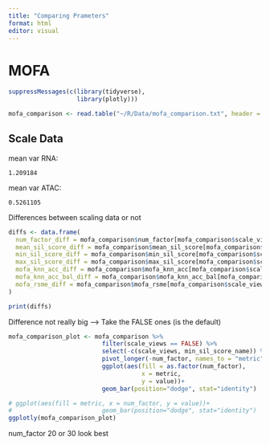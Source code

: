 ```yaml
---
title: "Comparing Prameters"
format: html
editor: visual
---
```


# MOFA

```r
suppressMessages(c(library(tidyverse),
                   library(plotly)))
```

```r
mofa_comparison <- read.table("~/R/Data/mofa_comparison.txt", header = TRUE, sep = " ", quote = "\"", stringsAsFactors = FALSE)
```

## Scale Data

mean var RNA:

```         
1.209184
```

mean var ATAC:

```         
0.5261105
```

Differences between scaling data or not

```r
diffs <- data.frame(
  num_factor_diff = mofa_comparison$num_factor[mofa_comparison$scale_views == TRUE] - mofa_comparison$num_factor[mofa_comparison$scale_views == FALSE],
  mean_sil_score_diff = mofa_comparison$mean_sil_score[mofa_comparison$scale_views == TRUE] - mofa_comparison$mean_sil_score[mofa_comparison$scale_views == FALSE],
  min_sil_score_diff = mofa_comparison$min_sil_score[mofa_comparison$scale_views == TRUE] - mofa_comparison$min_sil_score[mofa_comparison$scale_views == FALSE],
  max_sil_score_diff = mofa_comparison$max_sil_score[mofa_comparison$scale_views == TRUE] - mofa_comparison$max_sil_score[mofa_comparison$scale_views == FALSE],
  mofa_knn_acc_diff = mofa_comparison$mofa_knn_acc[mofa_comparison$scale_views == TRUE] - mofa_comparison$mofa_knn_acc[mofa_comparison$scale_views == FALSE],
  mofa_knn_acc_bal_diff = mofa_comparison$mofa_knn_acc_bal[mofa_comparison$scale_views == TRUE] - mofa_comparison$mofa_knn_acc_bal[mofa_comparison$scale_views == FALSE],
  mofa_rsme_diff = mofa_comparison$mofa_rsme[mofa_comparison$scale_views == TRUE] - mofa_comparison$mofa_rsme[mofa_comparison$scale_views == FALSE]
)

print(diffs)
```

Difference not really big --\> Take the FALSE ones (is the default)

```r
mofa_comparison_plot <- mofa_comparison %>% 
                          filter(scale_views == FALSE) %>%
                          select(-c(scale_views, min_sil_score_name)) %>%
                          pivot_longer(-num_factor, names_to = "metric") %>%
                          ggplot(aes(fill = as.factor(num_factor),
                                     x = metric, 
                                     y = value))+
                          geom_bar(position="dodge", stat="identity")

# ggplot(aes(fill = metric, x = num_factor, y = value))+
#                         geom_bar(position="dodge", stat="identity")
ggplotly(mofa_comparison_plot)
```

num_factor 20 or 30 look best
